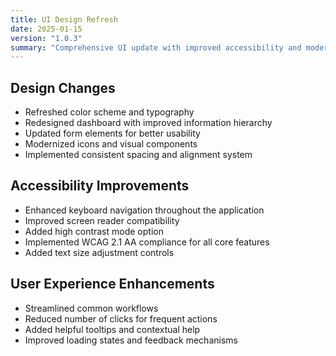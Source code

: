 ```yaml
---
title: UI Design Refresh
date: 2025-01-15
version: "1.0.3"
summary: "Comprehensive UI update with improved accessibility and modern design elements."
---
```


## Design Changes

- Refreshed color scheme and typography
- Redesigned dashboard with improved information hierarchy
- Updated form elements for better usability
- Modernized icons and visual components
- Implemented consistent spacing and alignment system

## Accessibility Improvements

- Enhanced keyboard navigation throughout the application
- Improved screen reader compatibility
- Added high contrast mode option
- Implemented WCAG 2.1 AA compliance for all core features
- Added text size adjustment controls

## User Experience Enhancements

- Streamlined common workflows
- Reduced number of clicks for frequent actions
- Added helpful tooltips and contextual help
- Improved loading states and feedback mechanisms
